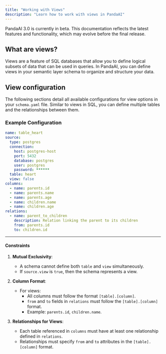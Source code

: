 ```yaml
---
title: "Working with Views"
description: "Learn how to work with views in PandaAI"
---
```


<Note title="Beta Notice">
PandaAI 3.0 is currently in beta. This documentation reflects the latest features and functionality, which may evolve before the final release.
</Note>

## What are views?

Views are a feature of SQL databases that allow you to define logical subsets of data that can be used in queries. In PandaAI, you can define views in your semantic layer schema to organize and structure your data.

## View configuration

The following sections detail all available configurations for view options in your `schema.yaml` file. Similar to views in SQL, you can define multiple tables and the relationships between them.

### Example Configuration

```yaml
name: table_heart
source:
  type: postgres
  connection:
    host: postgres-host
    port: 5432
    database: postgres
    user: postgres
    password: ******
  table: heart
  view: false
columns:
  - name: parents.id
  - name: parents.name
  - name: parents.age
  - name: children.name
  - name: children.age
relations:
  - name: parent_to_children
    description: Relation linking the parent to its children
    from: parents.id
    to: children.id
```

---

#### Constraints

1. **Mutual Exclusivity**:

   - A schema cannot define both `table` and `view` simultaneously.
   - If `source.view` is `true`, then the schema represents a view.

2. **Column Format**:

   - For views:
     - All columns must follow the format `[table].[column]`.
     - `from` and `to` fields in `relations` must follow the `[table].[column]` format.
     - Example: `parents.id`, `children.name`.

3. **Relationships for Views**:
   - Each table referenced in `columns` must have at least one relationship defined in `relations`.
   - Relationships must specify `from` and `to` attributes in the `[table].[column]` format.
